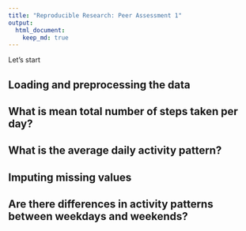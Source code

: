 ```yaml
---
title: "Reproducible Research: Peer Assessment 1"
output: 
  html_document:
    keep_md: true
---
```

 Let's start

## Loading and preprocessing the data



## What is mean total number of steps taken per day?



## What is the average daily activity pattern?



## Imputing missing values



## Are there differences in activity patterns between weekdays and weekends?
